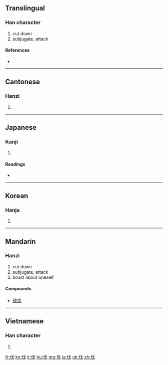 ==Translingual==
{{also|代}}
{{stroke order}}

===Han character===
{{Han char|rn=9|rad=人|as=04|sn=6|four=2325<sub>0</sub>|canj=人戈 (OI)|ids=⿰[[亻]][[戈]]}}

# cut down
#subjugate, attack

====References====
* {{Han ref|kx=0096.010|dkj=00439|dj=0203.010|hdz=10120.080|uh=4F10|ud=20240|bh=A5EF|bd=42479}}

----

==Cantonese==

===Hanzi===
{{yue-hanzi|jyut=|y=fat6}}

# {{defn|Cantonese|sort=人04}}

----

==Japanese==

===Kanji===
{{ja-kanji|grade=c|rs=人04}}

# {{defn|Japanese}}

====Readings====
* {{ja-readings|on=[[ばつ]] (batsu)|kun=[[きる]] (kiru), [[うつ]] (utsu), [[ほこる]] (hokoru)}}

----

==Korean==

===Hanja===
{{ko-hanja|hangeul=벌|rv=beol|mr=pŏl}}

# {{defn|Korean|sort=人04}}

----

==Mandarin==

===Hanzi===
{{cmn-hanzi|pin=[[fá]] ([[fa2]])|wg=fa<sup>2</sup>|fa1 (tw)}}
# cut down
#subjugate, attack
# boast about oneself
====Compounds====
*[[砍伐]]

----

==Vietnamese==

===Han character===
{{vi-hantu|phạt|rs=人04}}

# {{defn|Vietnamese|sort=人04}}

[[fr:伐]]
[[ko:伐]]
[[it:伐]]
[[hu:伐]]
[[mg:伐]]
[[ja:伐]]
[[uk:伐]]
[[zh:伐]]